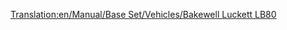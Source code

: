 [[Translation:en/Manual/Base Set/Vehicles/Bakewell Luckett LB80]]
{{hu/Navbox Légi járművek}}
{{hu/Repülőgépek|Name=Bakewell Luckett LB80
|Image=[[File:en/McDonnellDouglasMD80.png|Bakewell Luckett LB80]]
|Cost=36,914 (73.828)
|Speed=947 km/h (592 MPH)
|Annual=6,890 (13.780)
|Designed=1978
|Lifespan=25
|Capacity=150 utas és 30 csomag levél
|Description=Bevált sugárhajtású repülőgép, bár fenntartási költségei magasabbak.
|Real-life=[http://hu.wikipedia.org/wiki/McDonnell_Douglas_MD-80 McDonnell Douglas MD80 és MD90]
}}